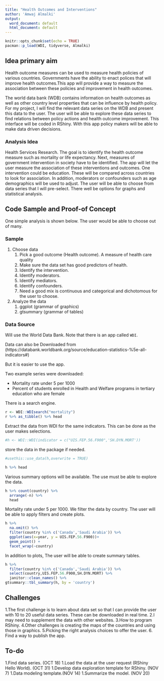 ```yaml
---
title: "Health Outcomes and Interventions"
author: 'Amwaj Almalki'
output:
  word_document: default
  html_document: default
---
```


```r
knitr::opts_chunk$set(echo = TRUE)
pacman::p_load(WDI, tidyverse, Almalki)
```

## Idea primary aim

Health outcome measures can be used to measure health policies of various countries. Governments have the ability to enact polices that will improve health outcomes.This app will provide a way to measure the association between these policies and improvement in health outcomes.

The world data bank (WDB) contains information on health outcomes as well as other country level properties that can be influence by health policy. For my project, I will find the relevant data series on the WDB and present this data to the user. The user will be able to explore these data series to find relations between policy actions and health outcome improvement. This interface will be coded in RShiny. With this app policy makers will be able to make data driven decisions. 

### Analysis Idea

Health Services Research. The goal is to identify the health outcome measure such as mortality or life expectancy. Next, measures of government intervention in society have to be identified. The app  will let the user measure the association of these interventions and outcomes. One intervention could be education. These will be compared across countries to look for association. In addition, moderators or confounders such as age demographics will be used to adjust.  The user will be able to choose from data series that I will pre-select.  There well be options for graphs and statistical analysis.

## Code Sample and Proof-of Concept

One simple analysis is shown below.  The user 
would be able to choose out of many.

### Sample

1. Choose data
   1. Pick a good outcome (Health outcome).  A measure of health care quality
   1. Make sure the data set has good predictors of health.
   1. Identify the intervention.
   1. Identify moderators.
   1. Identify mediators.  
   1. Identify confounders. 
   1. Need a good mix is continuous and categorical 
   and dichotomous for the user to choose.
   
2. Analyze the data
   1. ggplot     (grammar of graphics)
   1. gtsummary  (grammar of tables)



### Data Source

Will use the World Data Bank.  Note that 
there is an app called `WDI`.

Data can also be Downloaded from (https://databank.worldbank.org/source/education-statistics-%5e-all-indicators#)

But it is easier to use the app.

Two example series were downloaded:

* Mortality rate under 5 per 1000
* Percent of students enrolled in Health and Welfare programs 
in tertiary education who are female


There is a search engine.

```r
r <- WDI::WDIsearch("mortality")
r %>% as_tibble() %>% head
```
Extract the data from WDI for the same indicators.
This can be done as the user makes selections.

```r
#h <- WDI::WDI(indicator = c("UIS.FEP.56.F900",'SH.DYN.MORT'))
```

store the data in the package if needed.

```r
#usethis::use_data(h,overwrite = TRUE)
```

```r
h %>% head
```

Various summary options will be available.
The use must be able to explore the data.

```r
h %>% count(country) %>% 
  arrange(-n) %>% 
  head
```


Mortality rate under 5 per 1000.
We filter the data by country.  The user will be able to apply filters and create plots.

```r
h %>% 
  na.omit() %>% 
  filter(country %in% c('Canada','Saudi Arabia')) %>% 
  ggplot(aes(x=year, y = UIS.FEP.56.F900))+
  geom_point() +
  facet_wrap(~country)

```
In addition to plots, The user will be able to create summary tables.
```r
h %>% 
  filter(country %in% c('Canada','Saudi Arabia')) %>% 
  select(country,UIS.FEP.56.F900,SH.DYN.MORT) %>% 
  janitor::clean_names() %>% 
gtsummary::tbl_summary(h, by = 'country')
```


## Challenges

1.The first challenge is to learn about data set so that I can provide the user with 10 to 20 useful data series. These can be downloaded in real time. 
2.I may need to supplement the data with other websites.
3.How to program RShiny.
4.Other challenges is creating the maps of the countries and using those in graphics.
5.Picking the right analysis choices to offer the user.
6. Find a way to publish the app. 

## To-do

1.Find data series. (OCT 18)
1.Load the data at the user request (RShiny Hello World). (OCT 31)
1.Develop data exploration template for RShiny. (NOV 7)
1.Data modeling template.(NOV 14)
1.Summarize the model. (NOV 20)





